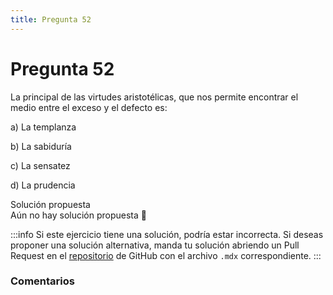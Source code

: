 ```yaml
---
title: Pregunta 52
---
```



# Pregunta 52

<div className="exercise">
La principal de las virtudes aristotélicas, que nos permite encontrar el medio entre el exceso y el
defecto es:

a) La templanza

b) La sabiduría

c) La sensatez

d) La prudencia

</div>

<MDXDetails>
<summary>Solución propuesta</summary>

<div className="exercise">
Aún no hay solución propuesta 🥲
</div>

:::info
Si este ejercicio tiene una solución, podría estar incorrecta. Si deseas proponer una solución alternativa, manda tu solución abriendo
un Pull Request en el [repositorio](https://github.com/crow-rojas/apuntes-fundamentals/pulls) de GitHub con el archivo
`.mdx` correspondiente.
:::

</MDXDetails>

### Comentarios

<Disqus
  url="https://crow-rojas.github.io/apuntes-fundamentals/docs/engineering/ethics/exercises/2024-2/p52"
  identifier="docs/engineering/ethics/exercises/2024-2/p52"
  title="2024-2 Ética - Pregunta 52"
/>
